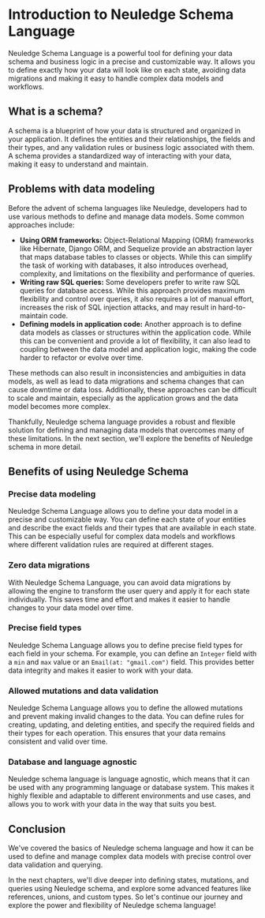 # Introduction to Neuledge Schema Language

Neuledge Schema Language is a powerful tool for defining your data schema and business logic in a precise and customizable way. It allows you to define exactly how your data will look like on each state, avoiding data migrations and making it easy to handle complex data models and workflows.

## What is a schema?

A schema is a blueprint of how your data is structured and organized in your application. It defines the entities and their relationships, the fields and their types, and any validation rules or business logic associated with them. A schema provides a standardized way of interacting with your data, making it easy to understand and maintain.

## Problems with data modeling

Before the advent of schema languages like Neuledge, developers had to use various methods to define and manage data models. Some common approaches include:

- **Using ORM frameworks:** Object-Relational Mapping (ORM) frameworks like Hibernate, Django ORM, and Sequelize provide an abstraction layer that maps database tables to classes or objects. While this can simplify the task of working with databases, it also introduces overhead, complexity, and limitations on the flexibility and performance of queries.
- **Writing raw SQL queries:** Some developers prefer to write raw SQL queries for database access. While this approach provides maximum flexibility and control over queries, it also requires a lot of manual effort, increases the risk of SQL injection attacks, and may result in hard-to-maintain code.
- **Defining models in application code:** Another approach is to define data models as classes or structures within the application code. While this can be convenient and provide a lot of flexibility, it can also lead to coupling between the data model and application logic, making the code harder to refactor or evolve over time.

These methods can also result in inconsistencies and ambiguities in data models, as well as lead to data migrations and schema changes that can cause downtime or data loss. Additionally, these approaches can be difficult to scale and maintain, especially as the application grows and the data model becomes more complex.

Thankfully, Neuledge schema language provides a robust and flexible solution for defining and managing data models that overcomes many of these limitations. In the next section, we'll explore the benefits of Neuledge schema in more detail.

## Benefits of using Neuledge Schema

### Precise data modeling

Neuledge Schema Language allows you to define your data model in a precise and customizable way. You can define each state of your entities and describe the exact fields and their types that are available in each state. This can be especially useful for complex data models and workflows where different validation rules are required at different stages.

### Zero data migrations

With Neuledge Schema Language, you can avoid data migrations by allowing the engine to transform the user query and apply it for each state individually. This saves time and effort and makes it easier to handle changes to your data model over time.

### Precise field types

Neuledge Schema Language allows you to define precise field types for each field in your schema. For example, you can define an `Integer` field with a `min` and `max` value or an `Email(at: "gmail.com")` field. This provides better data integrity and makes it easier to work with your data.

### Allowed mutations and data validation

Neuledge Schema Language allows you to define the allowed mutations and prevent making invalid changes to the data. You can define rules for creating, updating, and deleting entities, and specify the required fields and their types for each operation. This ensures that your data remains consistent and valid over time.

### Database and language agnostic

Neuledge schema language is language agnostic, which means that it can be used with any programming language or database system. This makes it highly flexible and adaptable to different environments and use cases, and allows you to work with your data in the way that suits you best.

## Conclusion

We've covered the basics of Neuledge schema language and how it can be used to define and manage complex data models with precise control over data validation and querying.

In the next chapters, we'll dive deeper into defining states, mutations, and queries using Neuledge schema, and explore some advanced features like references, unions, and custom types. So let's continue our journey and explore the power and flexibility of Neuledge schema language!
